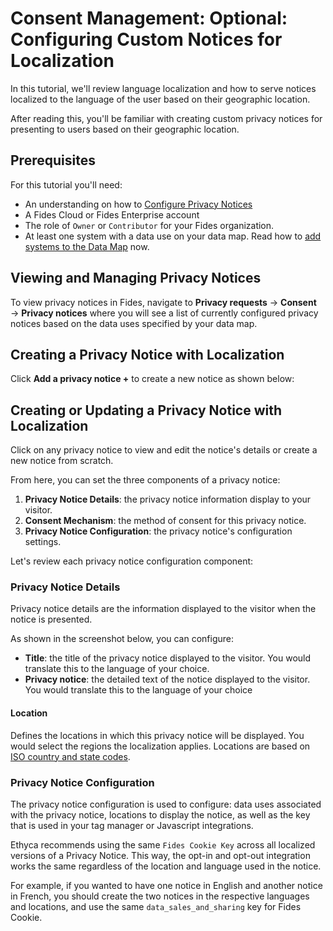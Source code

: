
# Consent Management: Optional: Configuring Custom Notices for Localization

<TutorialKey duration="10" product="Fides" topic="Consent Management"/>

In this tutorial, we'll review language localization and how to serve notices localized to the language of the user based on their geographic location.

After reading this, you'll be familiar with creating custom privacy notices for presenting to users based on their geographic location.

## Prerequisites

For this tutorial you'll need:

* An understanding on how to [Configure Privacy Notices](/tutorials/consent-management-configuration/privacy-notices)
* A Fides Cloud or Fides Enterprise account
* The role of `Owner` or `Contributor` for your Fides organization.
* At least one system with a data use on your data map. Read how to [add systems to the Data Map](/tutorials/data-mapping-adding-systems-manually) now.

## Viewing and Managing Privacy Notices
To view privacy notices in Fides, navigate to **Privacy requests** → **Consent** → **Privacy notices** where you will see a list of currently configured privacy notices based on the data uses specified by your data map.
<Screenshot img="/docs/assets/img/tutorials/consent-management-privacy-notices.gif" description="View all Privacy Notices" />

## Creating a Privacy Notice with Localization
Click **Add a privacy notice +** to create a new notice as shown below:

<Screenshot img="/docs/assets/img/tutorials/consent-management-new-notice.gif" description="Create a Privacy Notices" mw="450" />

## Creating or Updating a Privacy Notice with Localization
Click on any privacy notice to view and edit the notice's details or create a new notice from scratch.

From here, you can set the three components of a privacy notice:
1. **Privacy Notice Details**: the privacy notice information display to your visitor.
2. **Consent Mechanism**: the method of consent for this privacy notice.
3. **Privacy Notice Configuration**: the privacy notice's configuration settings.

Let's review each privacy notice configuration component:

### Privacy Notice Details
Privacy notice details are the information displayed to the visitor when the notice is presented.

As shown in the screenshot below, you can configure:
* **Title**: the title of the privacy notice displayed to the visitor. You would translate this to the language of your choice.
* **Privacy notice**: the detailed text of the notice displayed to the visitor. You would translate this to the language of your choice

<Screenshot img="/docs/assets/img/tutorials/consent-management-privacy-notice-details-french.png" description="Privacy Notice Details in FrenchCON" mw="500" />

#### Location
Defines the locations in which this privacy notice will be displayed. You would select the regions the localization applies. Locations are based on [ISO country and state codes](https://en.wikipedia.org/wiki/List_of_ISO_3166_country_codes).

<Screenshot img="/docs/assets/img/tutorials/consent-management-config-location-France.png" description="Privacy Notice Configure Locations" mw="500" />

### Privacy Notice Configuration
The privacy notice configuration is used to configure: data uses associated with the privacy notice, locations to display the notice, as well as the key that is used in your tag manager or Javascript integrations.

Ethyca recommends using the same `Fides Cookie Key` across all localized versions of a Privacy Notice. This way, the opt-in and opt-out integration works the same regardless of the location and language used in the notice.

For example, if you wanted to have one notice in English and another notice in French, you should create the two notices in the respective languages and locations, and use the same `data_sales_and_sharing` key for Fides Cookie.

